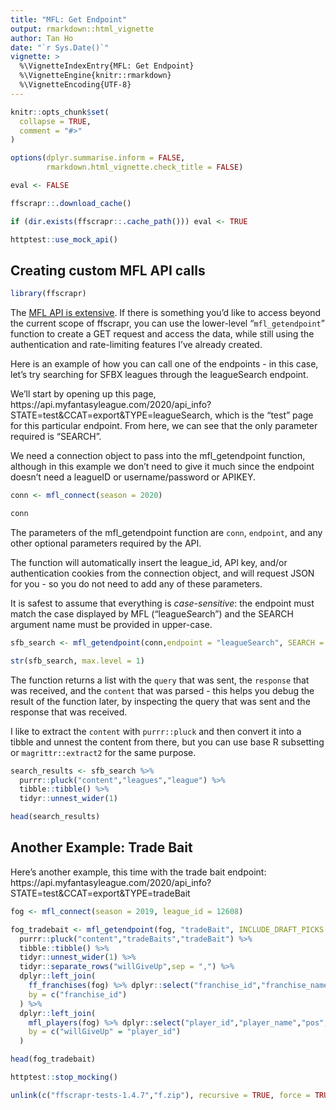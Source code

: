 ```yaml
---
title: "MFL: Get Endpoint"
output: rmarkdown::html_vignette
author: Tan Ho
date: "`r Sys.Date()`"
vignette: >
  %\VignetteIndexEntry{MFL: Get Endpoint}
  %\VignetteEngine{knitr::rmarkdown}
  %\VignetteEncoding{UTF-8}
---
```


```r
knitr::opts_chunk$set(
  collapse = TRUE,
  comment = "#>"
)

options(dplyr.summarise.inform = FALSE,
        rmarkdown.html_vignette.check_title = FALSE)

eval <- FALSE

ffscrapr::.download_cache()

if (dir.exists(ffscrapr::.cache_path())) eval <- TRUE

httptest::use_mock_api()
```

## Creating custom MFL API calls

```r
library(ffscrapr)
```

The [MFL API is extensive](https://api.myfantasyleague.com/2020/api_info?STATE=details). If there is something you'd like to access beyond the current scope of ffscrapr, you can use the lower-level "`mfl_getendpoint`" function to create a GET request and access the data, while still using the authentication and rate-limiting features I've already created. 

Here is an example of how you can call one of the endpoints - in this case, let's try searching for SFBX leagues through the leagueSearch endpoint. 

We'll start by opening up this page, https://api.myfantasyleague.com/2020/api_info?STATE=test&CCAT=export&TYPE=leagueSearch, which is the "test" page for this particular endpoint. From here, we can see that the only parameter required is "SEARCH". 

We need a connection object to pass into the mfl_getendpoint function, although in this example we don't need to give it much since the endpoint doesn't need a leagueID or username/password or APIKEY. 

```r
conn <- mfl_connect(season = 2020)

conn
```
The parameters of the mfl_getendpoint function are `conn`, `endpoint`, and any other optional parameters required by the API.

The function will automatically insert the league_id, API key, and/or authentication cookies from the connection object, and will request JSON for you - so you do not need to add any of these parameters. 

It is safest to assume that everything is *case-sensitive*: the endpoint must match the case displayed by MFL ("league*S*earch") and the SEARCH argument name must be provided in upper-case. 

```r
sfb_search <- mfl_getendpoint(conn,endpoint = "leagueSearch", SEARCH = "sfbx conference")

str(sfb_search, max.level = 1)

```

The function returns a list with the `query` that was sent, the `response` that was received, and the `content` that was parsed - this helps you debug the result of the function later, by inspecting the query that was sent and the response that was received.

I like to extract the `content` with `purrr::pluck` and then convert it into a tibble and unnest the content from there, but you can use base R subsetting or `magrittr::extract2` for the same purpose. 

```r
search_results <- sfb_search %>% 
  purrr::pluck("content","leagues","league") %>% 
  tibble::tibble() %>% 
  tidyr::unnest_wider(1)

head(search_results)
```

## Another Example: Trade Bait

Here's another example, this time with the trade bait endpoint:  https://api.myfantasyleague.com/2020/api_info?STATE=test&CCAT=export&TYPE=tradeBait

```r
fog <- mfl_connect(season = 2019, league_id = 12608)

fog_tradebait <- mfl_getendpoint(fog, "tradeBait", INCLUDE_DRAFT_PICKS = 1) %>% 
  purrr::pluck("content","tradeBaits","tradeBait") %>% 
  tibble::tibble() %>% 
  tidyr::unnest_wider(1) %>% 
  tidyr::separate_rows("willGiveUp",sep = ",") %>% 
  dplyr::left_join(
    ff_franchises(fog) %>% dplyr::select("franchise_id","franchise_name"),
    by = c("franchise_id")
  ) %>% 
  dplyr::left_join(
    mfl_players(fog) %>% dplyr::select("player_id","player_name","pos","age","team"),
    by = c("willGiveUp" = "player_id")
  )

head(fog_tradebait)
```

```r
httptest::stop_mocking()

unlink(c("ffscrapr-tests-1.4.7","f.zip"), recursive = TRUE, force = TRUE)
```
